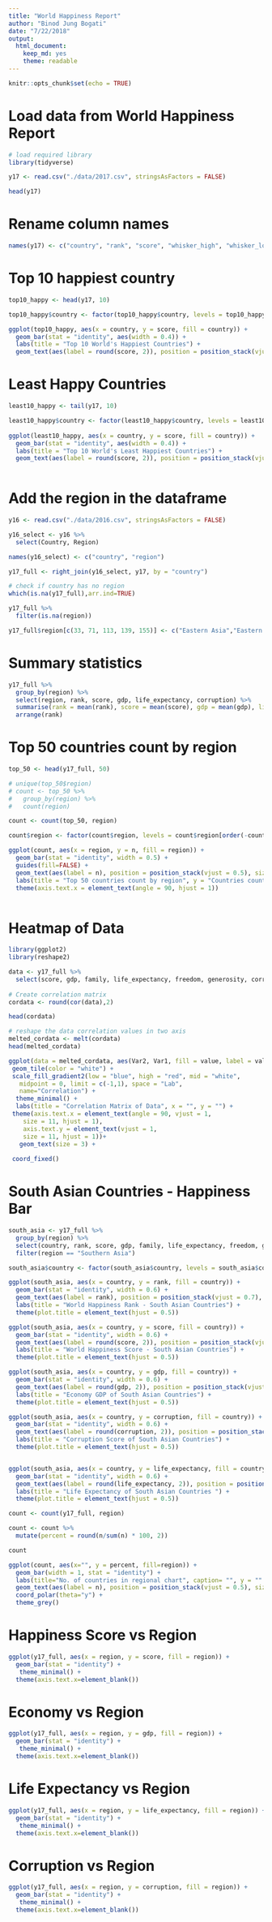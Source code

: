 ```yaml
---
title: "World Happiness Report"
author: "Binod Jung Bogati"
date: "7/22/2018"
output: 
  html_document:
    keep_md: yes
    theme: readable
---
```


```r
knitr::opts_chunk$set(echo = TRUE)
```

# Load data from World Happiness Report 

```r
# load required library
library(tidyverse)

y17 <- read.csv("./data/2017.csv", stringsAsFactors = FALSE)
```

```r
head(y17)
```

# Rename column names

```r
names(y17) <- c("country", "rank", "score", "whisker_high", "whisker_low", "gdp", "family", "life_expectancy", "freedom", "generosity", "corruption", "dystopia")
```

# Top 10 happiest country

```r
top10_happy <- head(y17, 10)
```

```r
top10_happy$country <- factor(top10_happy$country, levels = top10_happy$country[order(-top10_happy$score)])

ggplot(top10_happy, aes(x = country, y = score, fill = country)) +
  geom_bar(stat = "identity", aes(width = 0.4)) +
  labs(title = "Top 10 World's Happiest Countries") +
  geom_text(aes(label = round(score, 2)), position = position_stack(vjust = 0.5), size = 3)
```

# Least Happy Countries

```r
least10_happy <- tail(y17, 10)

least10_happy$country <- factor(least10_happy$country, levels = least10_happy$country[order(least10_happy$score)])
  
ggplot(least10_happy, aes(x = country, y = score, fill = country)) +
  geom_bar(stat = "identity", aes(width = 0.4)) +
  labs(title = "Top 10 World's Least Happiest Countries") +
  geom_text(aes(label = round(score, 2)), position = position_stack(vjust = 0.5), size = 3)
  
```

# Add the region in the dataframe

```r
y16 <- read.csv("./data/2016.csv", stringsAsFactors = FALSE)

y16_select <- y16 %>% 
  select(Country, Region)

names(y16_select) <- c("country", "region") 

y17_full <- right_join(y16_select, y17, by = "country")

# check if country has no region
which(is.na(y17_full),arr.ind=TRUE)

y17_full %>% 
  filter(is.na(region))

y17_full$region[c(33, 71, 113, 139, 155)] <- c("Eastern Asia","Eastern Asia", "Sub-Saharan Africa", "Sub-Saharan Africa", "Sub-Saharan Africa")
```

# Summary statistics

```r
y17_full %>% 
  group_by(region) %>% 
  select(region, rank, score, gdp, life_expectancy, corruption) %>% 
  summarise(rank = mean(rank), score = mean(score), gdp = mean(gdp), life_expectancy = mean(life_expectancy), corruption = mean(corruption)) %>% 
  arrange(rank)

```

# Top 50 countries count by region

```r
top_50 <- head(y17_full, 50)

# unique(top_50$region)
# count <- top_50 %>% 
#   group_by(region) %>%
#   count(region)

count <- count(top_50, region)

count$region <- factor(count$region, levels = count$region[order(-count$n)])

ggplot(count, aes(x = region, y = n, fill = region)) +
  geom_bar(stat = "identity", width = 0.5) +
  guides(fill=FALSE) +
  geom_text(aes(label = n), position = position_stack(vjust = 0.5), size = 4) +
  labs(title = "Top 50 countries count by region", y = "Countries count", x = "") +
  theme(axis.text.x = element_text(angle = 90, hjust = 1))
  
```

# Heatmap of Data

```r
library(ggplot2)
library(reshape2)

data <- y17_full %>%
  select(score, gdp, family, life_expectancy, freedom, generosity, corruption, dystopia)
  
# Create correlation matrix
cordata <- round(cor(data),2)

head(cordata)

# reshape the data correlation values in two axis
melted_cordata <- melt(cordata)
head(melted_cordata)

ggplot(data = melted_cordata, aes(Var2, Var1, fill = value, label = value))+
 geom_tile(color = "white") + 
 scale_fill_gradient2(low = "blue", high = "red", mid = "white", 
   midpoint = 0, limit = c(-1,1), space = "Lab", 
   name="Correlation") +
  theme_minimal() + 
  labs(title = "Correlation Matrix of Data", x = "", y = "") +
 theme(axis.text.x = element_text(angle = 90, vjust = 1, 
    size = 11, hjust = 1), 
    axis.text.y = element_text(vjust = 1, 
    size = 11, hjust = 1))+
   geom_text(size = 3) +
   
 coord_fixed()
```

# South Asian Countries - Happiness Bar

```r

south_asia <- y17_full %>%
  group_by(region) %>% 
  select(country, rank, score, gdp, family, life_expectancy, freedom, generosity, corruption, dystopia) %>% 
  filter(region == "Southern Asia") 

south_asia$country <- factor(south_asia$country, levels = south_asia$country[order(-south_asia$score)])

ggplot(south_asia, aes(x = country, y = rank, fill = country)) +
  geom_bar(stat = "identity", width = 0.6) +
  geom_text(aes(label = rank), position = position_stack(vjust = 0.7), size = 3) +
  labs(title = "World Happiness Rank - South Asian Countries") +
  theme(plot.title = element_text(hjust = 0.5)) 

ggplot(south_asia, aes(x = country, y = score, fill = country)) +
  geom_bar(stat = "identity", width = 0.6) +
  geom_text(aes(label = round(score, 2)), position = position_stack(vjust = 0.7), size = 3.5) +
  labs(title = "World Happiness Score - South Asian Countries") +
  theme(plot.title = element_text(hjust = 0.5)) 

ggplot(south_asia, aes(x = country, y = gdp, fill = country)) +
  geom_bar(stat = "identity", width = 0.6) +
  geom_text(aes(label = round(gdp, 2)), position = position_stack(vjust = 0.7), size = 3.5) +
  labs(title = "Economy GDP of South Asian Countries") +
  theme(plot.title = element_text(hjust = 0.5)) 

ggplot(south_asia, aes(x = country, y = corruption, fill = country)) +
  geom_bar(stat = "identity", width = 0.6) +
  geom_text(aes(label = round(corruption, 2)), position = position_stack(vjust = 0.7), size = 3.5) +
  labs(title = "Corruption Score of South Asian Countries") +
  theme(plot.title = element_text(hjust = 0.5)) 


ggplot(south_asia, aes(x = country, y = life_expectancy, fill = country)) +
  geom_bar(stat = "identity", width = 0.6) +
  geom_text(aes(label = round(life_expectancy, 2)), position = position_stack(vjust = 0.7), size = 3.5) +
  labs(title = "Life Expectancy of South Asian Countries ") +
  theme(plot.title = element_text(hjust = 0.5)) 


```

```r

count <- count(y17_full, region)

count <- count %>% 
  mutate(percent = round(n/sum(n) * 100, 2))

count

ggplot(count, aes(x="", y = percent, fill=region)) + 
  geom_bar(width = 1, stat = "identity") +
  labs(title="No. of countries in regional chart", caption= "", y = "" , x = "") +
  geom_text(aes(label = n), position = position_stack(vjust = 0.5), size = 2.5) +
  coord_polar(theta="y") +
  theme_grey()
```

# Happiness Score vs Region

```r

ggplot(y17_full, aes(x = region, y = score, fill = region)) +
  geom_bar(stat = "identity") +
   theme_minimal() +
  theme(axis.text.x=element_blank()) 

```


# Economy vs Region

```r
ggplot(y17_full, aes(x = region, y = gdp, fill = region)) +
  geom_bar(stat = "identity") +
   theme_minimal() +
  theme(axis.text.x=element_blank()) 
```

# Life Expectancy vs Region

```r

ggplot(y17_full, aes(x = region, y = life_expectancy, fill = region)) +
  geom_bar(stat = "identity") +
   theme_minimal() +
  theme(axis.text.x=element_blank()) 
```

# Corruption vs Region

```r
ggplot(y17_full, aes(x = region, y = corruption, fill = region)) +
  geom_bar(stat = "identity") +
   theme_minimal() +
  theme(axis.text.x=element_blank()) 
```

